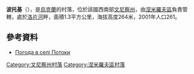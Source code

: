 {{coord|49|3|50|N|28|59|53|E|scale:30000|display=title}}

'''波托基'''（{{lang-uk|Потоки}}），是[[烏克蘭|烏克蘭]]的村落，位於該國西南部[[文尼察州|文尼察州]]，由[[涅米羅夫區|涅米羅夫區]]負責管轄，處於[[洛片河|洛片河]]畔，面積1.3平方公里，海拔高度264米，2001年人口261。

==參考資料==
* [http://weather.in.ua/ua/vinnickaja/21417 Погода в селі Потоки] {{Wayback|url=http://weather.in.ua/ua/vinnickaja/21417 |date=20210215013647 }}

[[Category:文尼察州村落|Category:文尼察州村落]]
[[Category:涅米羅夫區村落|Category:涅米羅夫區村落]]


{{Vinnytsia-geo-stub}}
